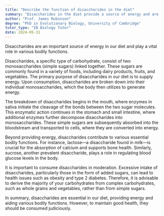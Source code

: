 ```yaml
---
title: "Describe the function of disaccharides in the diet"
summary: "Disaccharides in the diet provide a source of energy and are essential for various bodily functions."
author: "Prof. James Robinson"
degree: "PhD in Evolutionary Biology, University of Cambridge"
tutor_type: "IB Biology Tutor"
date: 2024-05-31
---
```


Disaccharides are an important source of energy in our diet and play a vital role in various bodily functions.

Disaccharides, a specific type of carbohydrate, consist of two monosaccharides (simple sugars) linked together. These sugars are commonly found in a variety of foods, including dairy products, fruits, and vegetables. The primary purpose of disaccharides in our diet is to supply energy. Upon consumption, disaccharides are broken down into their individual monosaccharides, which the body then utilizes to generate energy.

The breakdown of disaccharides begins in the mouth, where enzymes in saliva initiate the cleavage of the bonds between the two sugar molecules. This enzymatic action continues in the stomach and small intestine, where additional enzymes further decompose disaccharides into monosaccharides. These simple sugars are subsequently absorbed into the bloodstream and transported to cells, where they are converted into energy.

Beyond providing energy, disaccharides contribute to various essential bodily functions. For instance, lactose—a disaccharide found in milk—is crucial for the absorption of calcium and supports bone health. Similarly, sucrose, another prevalent disaccharide, plays a role in regulating blood glucose levels in the body.

It is important to consume disaccharides in moderation. Excessive intake of disaccharides, particularly those in the form of added sugars, can lead to health issues such as obesity and type 2 diabetes. Therefore, it is advisable to derive the majority of your carbohydrates from complex carbohydrates, such as whole grains and vegetables, rather than from simple sugars.

In summary, disaccharides are essential in our diet, providing energy and aiding various bodily functions. However, to maintain good health, they should be consumed judiciously.
    